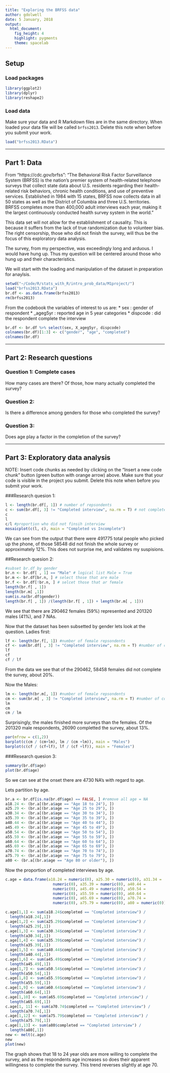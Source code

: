 ```yaml
---
title: "Exploring the BRFSS data"
author: gdolwell
date: 5 January, 2018
output: 
  html_document: 
    fig_height: 4
    highlight: pygments
    theme: spacelab
---
```


## Setup

### Load packages

```r
library(ggplot2)
library(dplyr)
library(reshape2)
```

### Load data

Make sure your data and R Markdown files are in the same directory. When loaded
your data file will be called `brfss2013`. Delete this note when before you submit 
your work. 

```r
load("brfss2013.RData")
```



* * *

## Part 1: Data
From "https://cdc.gov/brfss":
"The Behavioral Risk Factor Surveillance System (BRFSS) is the nation's premier system of health-related telephone surveys that collect state data about U.S. residents regarding their health-related risk behaviors, chronic health conditions, and use of preventive services. Established in 1984 with 15 states, BRFSS now collects data in all 50 states as well as the District of Columbia and three U.S. territories. BRFSS completes more than 400,000 adult interviews each year, making it the largest continuously conducted health survey system in the world."

This data set will not allow for the establishment of causality. This is because it suffers from the lack of true randomization due to volunteer bias. The right censorship, those who did not finish the survey, will thus be the focus of this exploratory data analysis.

The survey, from my perspective, was exceedingly long and arduous. I would have hung up. Thus my question will be centered around those who hung up and their characteristics.

We will start with the loading and manipulation of the dataset in preparation for anaylsis.

```r
setwd("~/Code/R/stats_with_R/intro_prob_data/M1project/")
load("brfss2013.RData")
br.df <- as.data.frame(brfss2013)
rm(brfss2013)
```

From the codebook the variables of interest to us are:
* sex : gender of respondent
* _ageg5yr : reported age in 5 year categories
* dispcode : did the respondent complete the interview

```r
br.df <- br.df %>% select(sex, X_ageg5yr, dispcode)
colnames(br.df)[1:3] <- c("gender", "age", "completed")
colnames(br.df)
```



* * *

## Part 2: Research questions

### Question 1: Complete cases
How many cases are there? Of those, how many actually completed the survey?


### Question 2:
Is there a difference among genders for those who completed the survey?

### Question 3:
Does age play a factor in the completion of the survey? 

* * *

## Part 3: Exploratory data analysis

NOTE: Insert code chunks as needed by clicking on the "Insert a new code chunk" 
button (green button with orange arrow) above. Make sure that your code is visible
in the project you submit. Delete this note when before you submit your work.

###Research quesion 1:

```r
l <- length(br.df[, 1]) # number of repsondents
c <- sum(br.df[, 3] != "Completed interview", na.rm = T) # not complete
c
l
c/l #proportion who did not finsih interview
mosaicplot(c(l, c), main = "Completed vs Incomplete")
```

We can see from the output that there were 491775 total people who picked up the phone, of those 58548 did not finish the whole survey or approximately 12%. This does not surprise me, and validates my suspisions.

##Research quesion 2:

```r
#subset br.df by gender
br.n <- br.df[ , 1] == "Male" # logical list Male = True
br.m <- br.df[br.n, ] # select those that are male
br.f <- br.df[!br.n, ] # selcet those that ar female
length(br.f[ , 1])
length(br.m[ ,1])
sum(is.na(br.df$gender))
length(br.f[ , 1]) /(length(br.f[ , 1]) + length(br.m[ , 1]))
```


We see that there are 290462 females (59%) represented and 201320 males (41%), and 7 NAs.


Now that the dataset has been subsetted by gender lets look at the question.
Ladies first:


```r
lf <- length(br.f[, 1]) #number of female repsondents
cf <- sum(br.df[ , 3] != "Completed interview", na.rm = T) #number of complete female interviews
lf
cf
cf / lf
```

From the data we see that of the 290462, 58458 females did not complete the survey, about 20%.

Now the Males:
```r
lm <- length(br.m[, 1]) #number of female repsondents
cm <- sum(br.m[ , 3] != "Completed interview", na.rm = T) #number of complete male interviews
lm
cm
cm / lm
```


Surprisingly, the males finished more surveys than the females. Of the 201320 male respondents, 26090 completted the survey, about 13%.


```r
par(mfrow = c(1,2))
barplot(c(cm / (cm+lm), lm / (cm +lm)), main = "Males")
barplot(c(cf / (cf+lf), lf / (cf +lf)), main = "Females")
```



###Research quesion 3:

```r
summary(br.df$age)
plot(br.df$age)
```

So we can see at the onset there are 4730 NA's with regard to age.

Lets partition by age.

```r
br.a <- br.df[is.na(br.df$age) == FALSE, ] #remove all age = NA
a18.24 <- (br.a[(br.a$age == "Age 18 to 24"), ])
a25.29 <- (br.a[(br.a$age == "Age 25 to 29"), ])
a30.34 <- (br.a[(br.a$age == "Age 30 to 34"), ])
a35.39 <- (br.a[(br.a$age == "Age 35 to 39"), ])
a40.44 <- (br.a[(br.a$age == "Age 40 to 44"), ])
a45.49 <- (br.a[(br.a$age == "Age 45 to 49"), ])
a50.54 <- (br.a[(br.a$age == "Age 50 to 54"), ])
a55.59 <- (br.a[(br.a$age == "Age 55 to 59"), ])
a60.64 <- (br.a[(br.a$age == "Age 60 to 64"), ])
a65.69 <- (br.a[(br.a$age == "Age 65 to 69"), ])
a70.74 <- (br.a[(br.a$age == "Age 70 to 74"), ])
a75.79 <- (br.a[(br.a$age == "Age 75 to 79"), ])
a80 <- (br.a[(br.a$age == "Age 80 or older"), ])
```

Now the proportion of completed interviews by age.

```r
c.age = data.frame(a18.24 = numeric(0), a25.30 = numeric(0), a31.34 =
                     numeric(0), a35.39 = numeric(0), a40.44 = 
                     numeric(0), a45.49 = numeric(0), a50.54 =
                     numeric(0), a55.59 = numeric(0), a60.64 =
                     numeric(0), a65.69 = numeric(0), a70.74 =
                     numeric(0), a75.79 = numeric(0), a80 = numeric(0))

c.age[1,1] <- sum(a18.24$completed == "Completed interview") /
  length(a18.24[,1])
c.age[1,2] <- sum(a25.29$completed == "Completed interview") /
  length(a25.29[,1])
c.age[1,3] <- sum(a30.34$completed == "Completed interview") /
  length(a30.34[,1])
c.age[1,4] <- sum(a35.39$completed == "Completed interview") /
  length(a35.39[,1])
c.age[1,5] <- sum(a40.44$completed == "Completed interview") /
  length(a40.44[,1])
c.age[1,6] <- sum(a45.49$completed == "Completed interview") /
  length(a45.49[,1])
c.age[1,7] <- sum(a50.54$completed == "Completed interview") /
  length(a50.54[,1])
c.age[1,8] <- sum(a55.59$completed == "Completed interview") /
  length(a55.59[,1])
c.age[1,9] <- sum(a60.64$completed == "Completed interview") /
  length(a60.64[,1])
c.age[1,10] <- sum(a65.69$completed == "Completed interview") /
  length(a65.69[,1])
c.age[1, 11] <- sum(a70.74$completed == "Completed interview") /
  length(a70.74[,1])
c.age[1,12] <- sum(a75.79$completed == "Completed interview") /
  length(a75.79[,1])
c.age[1,13] <- sum(a80$completed == "Completed interview") /
  length(a80[,1])
new <- melt(c.age)
new
plot(new)
```

The graph shows that 18 to 24 year olds are more willing to complete the survey, and as the respondents age increases so does their apparent willingness to complete the survey. This trend reverses slightly at age 70. 